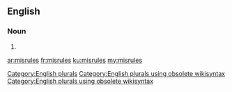 ==English==

===Noun===
{{head|en}}

# {{plural of|misrule}}

[[Category:English plurals]][[Category:English plurals using obsolete wikisyntax]][[Category:English plurals using obsolete wikisyntax]]

[[ar:misrules]]
[[fr:misrules]]
[[ku:misrules]]
[[my:misrules]]